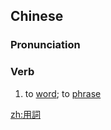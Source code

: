==Chinese==
{{zh-forms|s=用词}}

===Pronunciation===
{{zh-pron
|m=yòngcí
|c=jung6 ci4
|cat=v
}}

===Verb===
{{zh-verb}}

# to [[word]]; to [[phrase]]
#: {{zh-x|用詞 累{léi}贅{zhui}|redundant '''wording'''}}
#: {{zh-x|用詞 不當{dàng}|unsuitable '''wording'''}}

[[zh:用詞]]